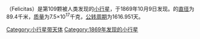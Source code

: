 {{Infobox Planet | discovery=yes | physical_characteristics = yes | bgcolour=#FFFFC0 |
 name=祥神星
 | discoverer=[[克里斯蒂安·亨利·弗里德里希·彼得斯|克里斯蒂安·亨利·弗里德里希·彼得斯]]
 | discovered=1869年10月9日
 | alt_names= 
 | mp_category=[[小行星带|主带小行星]]
 | epoch=2006年11月31日 ([[儒略日|JD]] 2454100.5)
 | semimajor=403.327 [[Giga|G]][[metre|m]] (2.696 [[天文单位|AU]])
 | perihelion=283.326 Gm (1.894 AU)
 | aphelion=523.329 Gm (3.498 AU)
 | eccentricity=0.298
 | period=1616.951 [[day|d]] (4.43 [[儒略年|a]])
 | inclination=7.886[[角度|°]]
 | asc_node=3.207°
 | arg_peri=56.586°
 | mean_anomaly=331.256°
 | avg_speed=17.73 km/[[second|s]]
 | dimensions=89.4 km
 | mass=7.5{{e|17}} [[kilogram|kg]]
 | density=? g/[[cubic_centimetre|cm³]]
 | surface_grav=0.0250 m/s²
 | escape_velocity=0.0473 km/s
 | rotation=? d
 | spectral_type=[[C-型小行星|C]]
 | abs_magnitude=8.75
 | albedo=?
 | single_temperature=~169 [[kelvin|K]]}}
'''{{BASEPAGENAME}}'''（Felicitas）是第109颗被人类发现的[[小行星|小行星]]，于1869年10月9日发现。{{BASEPAGENAME}}的[[直径|直径]]为89.4千米，[[质量|质量]]为7.5×10<sup>17</sup>千克，[[公转周期|公转周期]]为1616.951天。
{{beltasteroid-stub}}

[[Category:小行星带天体|Category:小行星带天体]]
[[Category:1869年发现的小行星|Category:1869年发现的小行星]]